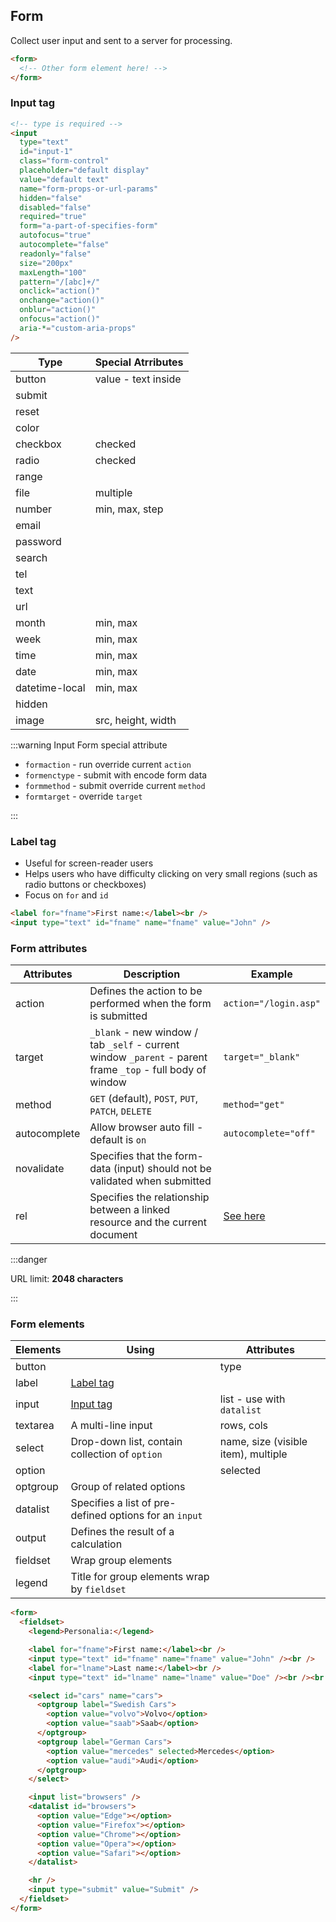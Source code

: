 ## Form

Collect user input and sent to a server for processing.

```html
<form>
  <!-- Other form element here! -->
</form>
```

### Input tag

```html
<!-- type is required -->
<input 
  type="text"
  id="input-1"
  class="form-control"
  placeholder="default display"
  value="default text"
  name="form-props-or-url-params"
  hidden="false"
  disabled="false"
  required="true"
  form="a-part-of-specifies-form"
  autofocus="true"
  autocomplete="false"
  readonly="false"
  size="200px"
  maxLength="100"
  pattern="/[abc]+/"
  onclick="action()"
  onchange="action()"
  onblur="action()"
  onfocus="action()"
  aria-*="custom-aria-props"
/>

```

| Type           | Special Atrributes  |
| -------------- | ------------------- |
| button         | value - text inside |
| submit         |                     |
| reset          |                     |
| color          |                     |
| checkbox       | checked             |
| radio          | checked             |
| range          |                     |
| file           | multiple            |
| number         | min, max, step      |
| email          |                     |
| password       |                     |
| search         |                     |
| tel            |                     |
| text           |                     |
| url            |                     |
| month          | min, max            |
| week           | min, max            |
| time           | min, max            |
| date           | min, max            |
| datetime-local | min, max            |
| hidden         |                     |
| image          | src, height, width  |

:::warning Input Form special attribute

- `formaction` - run override current `action`
- `formenctype` - submit with encode form data
- `formmethod` - submit override current `method`
- `formtarget` - override `target`

:::

### Label tag

- Useful for screen-reader users
- Helps users who have difficulty clicking on very small regions (such as radio buttons or checkboxes) 
- Focus on `for` and `id`

```html
<label for="fname">First name:</label><br />
<input type="text" id="fname" name="fname" value="John" />
```

### Form attributes

| Attributes   | Description                                                                                                | Example                                                     |
| ------------ | ---------------------------------------------------------------------------------------------------------- | ----------------------------------------------------------- |
| action       | Defines the action to be performed when the form is submitted                                              | `action="/login.asp"`                                       |
| target       | `_blank` - new window / tab `_self` - current window `_parent` - parent frame `_top` - full body of window | `target="_blank"`                                           |
| method       | `GET` (default), `POST`, `PUT`, `PATCH`, `DELETE`                                                          | `method="get"`                                              |
| autocomplete | Allow browser auto fill - default is `on`                                                                  | `autocomplete="off"`                                        |
| novalidate   | Specifies that the form-data (input) should not be validated when submitted                                |                                                             |
| rel          | Specifies the relationship between a linked resource and the current document                              | [See here](https://www.w3schools.com/tags/att_form_rel.asp) |

:::danger

URL limit: **2048 characters**

:::

### Form elements

| Elements | Using                                                  | Attributes                          |
| -------- | ------------------------------------------------------ | ----------------------------------- |
| button   |                                                        | type                                |
| label    | [Label tag](#label-tag)                                |                                     |
| input    | [Input tag](#input-tag)                                | list - use with `datalist`          |
| textarea | A multi-line input                                     | rows, cols                          |
| select   | Drop-down list, contain collection of `option`         | name, size (visible item), multiple |
| option   |                                                        | selected                            |
| optgroup | Group of related options                               |                                     |
| datalist | Specifies a list of pre-defined options for an `input` |                                     |
| output   | Defines the result of a calculation                    |                                     |
| fieldset | Wrap group elements                                    |                                     |
| legend   | Title for group elements wrap by `fieldset`            |                                     |

```html
<form>
  <fieldset>
    <legend>Personalia:</legend>

    <label for="fname">First name:</label><br />
    <input type="text" id="fname" name="fname" value="John" /><br />
    <label for="lname">Last name:</label><br />
    <input type="text" id="lname" name="lname" value="Doe" /><br /><br />

    <select id="cars" name="cars">
      <optgroup label="Swedish Cars">
        <option value="volvo">Volvo</option>
        <option value="saab">Saab</option>
      </optgroup>
      <optgroup label="German Cars">
        <option value="mercedes" selected>Mercedes</option>
        <option value="audi">Audi</option>
      </optgroup>
    </select>

    <input list="browsers" />
    <datalist id="browsers">
      <option value="Edge"></option>
      <option value="Firefox"></option>
      <option value="Chrome"></option>
      <option value="Opera"></option>
      <option value="Safari"></option>
    </datalist>

    <hr />
    <input type="submit" value="Submit" />
  </fieldset>
</form>
```
